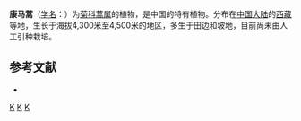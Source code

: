 {{Speciesbox
| taxon = Artemisia kangmarensis
| binomial_authority = Ling et [[凌元洁|Y. R. Ling]]
}}

'''康马蒿'''（[[学名|学名]]：{{lang|la|''Artemisia kangmarensis''}}）为[[菊科|菊科]][[蒿属|蒿属]]的植物，是中国的特有植物。分布在[[中国大陆|中国大陆]]的[[西藏|西藏]]等地，生长于海拔4,300米至4,500米的地区，多生于田边和坡地，目前尚未由人工引种栽培。

== 参考文献 ==
<div class="references-small">
* {{cite web| url =http://www.bioinfo.cn/db05/KmzwSpecies.php?action=view&id=4116| title =康马蒿| work =《中国高等植物数据库全库》| publisher =中国科学院微生物研究所| author =昆明植物研究所| accessdate =2009-02-24| deadurl =yes| archiveurl =https://web.archive.org/web/20160305042335/http://www.bioinfo.cn/db05/KmzwSpecies.php?action=view&id=4116| archivedate =2016-03-05}}
</div>
{{Taxonbar|from=Q11064103}}

[[Category:蒿属|K]]
[[Category:中国特有植物|K]]
[[Category:西藏植物|K]]